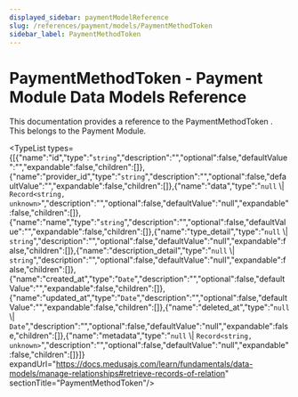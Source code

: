 ```yaml
---
displayed_sidebar: paymentModelReference
slug: /references/payment/models/PaymentMethodToken
sidebar_label: PaymentMethodToken
---
```



# PaymentMethodToken - Payment Module Data Models Reference

This documentation provides a reference to the PaymentMethodToken . This belongs to the Payment Module.

<TypeList types={[{"name":"id","type":"`string`","description":"","optional":false,"defaultValue":"","expandable":false,"children":[]},{"name":"provider_id","type":"`string`","description":"","optional":false,"defaultValue":"","expandable":false,"children":[]},{"name":"data","type":"`null` \\| `Record<string, unknown>`","description":"","optional":false,"defaultValue":"null","expandable":false,"children":[]},{"name":"name","type":"`string`","description":"","optional":false,"defaultValue":"","expandable":false,"children":[]},{"name":"type_detail","type":"`null` \\| `string`","description":"","optional":false,"defaultValue":"null","expandable":false,"children":[]},{"name":"description_detail","type":"`null` \\| `string`","description":"","optional":false,"defaultValue":"null","expandable":false,"children":[]},{"name":"created_at","type":"`Date`","description":"","optional":false,"defaultValue":"","expandable":false,"children":[]},{"name":"updated_at","type":"`Date`","description":"","optional":false,"defaultValue":"","expandable":false,"children":[]},{"name":"deleted_at","type":"`null` \\| `Date`","description":"","optional":false,"defaultValue":"null","expandable":false,"children":[]},{"name":"metadata","type":"`null` \\| `Record<string, unknown>`","description":"","optional":false,"defaultValue":"null","expandable":false,"children":[]}]} expandUrl="https://docs.medusajs.com/learn/fundamentals/data-models/manage-relationships#retrieve-records-of-relation" sectionTitle="PaymentMethodToken"/>
